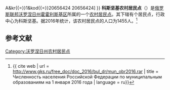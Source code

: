 {{Infobox Settlement
| official_name = 科斯坚基农村居民点
| native_name = Костёнское сельское поселение
| settlement_type = [[农村居民点|农村居民点]]
| subdivision_type = [[国家|国家]]
| subdivision_type1 = [[州_(俄罗斯)|州]]
| subdivision_type2 = [[区_(苏联)|区]]
| subdivision_name = {{RUS}}
| subdivision_name1 = [[沃罗涅日州|沃罗涅日州]]
| subdivision_name2 = [[霍霍利斯基区|霍霍利斯基区]]
| seat_type = 行政中心
| seat = 科斯坚基
| population_as_of=2016
| population_footnotes = <ref name=stat />
| population_total = 1455
| coordinates_display = inline,title
| latd =  | latm =  | lats =  | latNS = N
| longd =  | longm =  | longs =  | longEW = E
| timezone = [[莫斯科时间|MSK]]
| utc_offset = +3
| blank_name = [[俄罗斯市政土地区划代码|OKTMO编码]]
| blank_info = [http://classif.spb.ru/classificators/view/tma.php?st{{=}}A&kr{{=}}1&kod{{=}}20656424 20656424]
}}
'''科斯坚基农村居民点'''（{{lang-ru|Костёнское сельское поселение}}）是[[俄罗斯联邦|俄罗斯联邦]][[沃罗涅日州|沃罗涅日州]][[霍霍利斯基区|霍霍利斯基区]]所属的一个[[农村居民点|农村居民点]]。其下辖有个居民点，行政中心为科斯坚基。据2016年统计，该农村居民点的人口为1455人。<ref name=stat>{{ cite web | url = http://www.gks.ru/free_doc/doc_2016/bul_dr/mun_obr2016.rar | title = Численность населения Российской Федерации по муниципальным образованиям на 1 января 2016 года | language = ru}}</ref>

== 参考文献 ==
{{reflist}}

{{Russia-stub}}

[[Category:沃罗涅日州农村居民点|Category:沃罗涅日州农村居民点]]